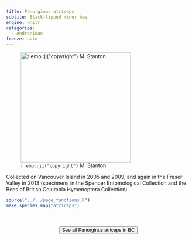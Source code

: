 ```yaml
---
title: Panurginus atriceps
subtite: Black-tipped miner bee
engine: knitr
categories:
  - Andrenidae
freeze: auto
---
```

![`r emo::ji("copyright")` M. Stanton.](https://inaturalist-open-data.s3.amazonaws.com/photos/109007208/medium.jpeg){height=300}

Collected on Vancouver Island in 2005 and 2009, and again in the Fraser Valley in 2013 (specimens in the Spencer Entomological Collection and the Bees of British Columbia Hymenoptera Collection)



```r
source("../../page_functions.R")
make_species_map("atriceps")
```
<br><br>
<center>


<a href="https://inaturalist.ca/observations?place_id=any&subview=map&taxon_id=459034"><button type="button" class="btn btn-secondary">See all Panurginus atriceps in BC <i class="fa-solid fa-arrow-up-right-from-square"></i> </button></a>
</center>
